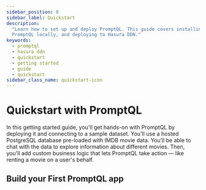 ```yaml
---
sidebar_position: 0
sidebar_label: Quickstart
description:
  "Learn how to set up and deploy PromptQL. This guide covers installing prerequisites, configuring API keys, running
  PromptQL locally, and deploying to Hasura DDN."
keywords:
  - promptql
  - hasura ddn
  - quickstart
  - getting started
  - guide
  - quickstart
sidebar_class_name: quickstart-icon
---
```



# Quickstart with PromptQL

In this getting started guide, you'll get hands-on with PromptQL by deploying it and connecting to a sample dataset.
You'll use a hosted PostgreSQL database pre-loaded with IMDB movie data. You’ll be able to chat with the data to explore
information about different movies. Then, you'll add custom business logic that lets PromptQL take action — like renting
a movie on a user's behalf.

<Prereqs />

## Build your First PromptQL app

<Quickstart />
